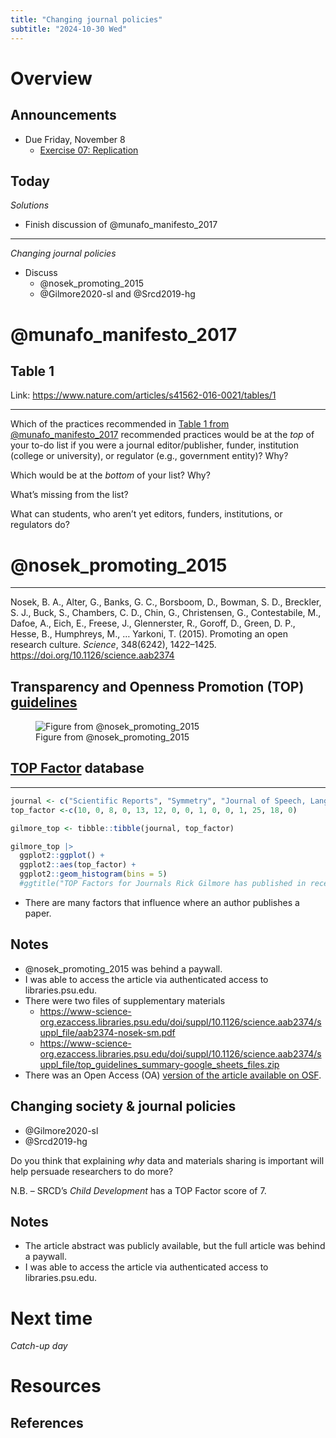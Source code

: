 ```yaml
---
title: "Changing journal policies"
subtitle: "2024-10-30 Wed"
---
```


# Overview

## Announcements

- [Due Friday, November 8]{.orange_due}
    - [Exercise 07: Replication](../exercises/ex06-replication.qmd)

## Today

*Solutions*

- Finish discussion of @munafo_manifesto_2017

---

*Changing journal policies*

- Discuss
    - @nosek_promoting_2015
    - @Gilmore2020-sl and @Srcd2019-hg
    
# @munafo_manifesto_2017

## Table 1

Link: <https://www.nature.com/articles/s41562-016-0021/tables/1>

---

::: {.callout-note}

Which of the practices recommended in [Table 1 from @munafo_manifesto_2017](https://www.nature.com/articles/s41562-016-0021/tables/1) recommended practices would be at the *top* of your to-do list if you were a journal editor/publisher, funder, institution (college or university), or regulator (e.g., government entity)? Why?

Which would be at the *bottom* of your list? Why?

What's missing from the list?

What can students, who aren't yet editors, funders, institutions, or regulators do?

:::

# @nosek_promoting_2015
    
---

Nosek, B. A., Alter, G., Banks, G. C., Borsboom, D., Bowman, S. D., Breckler, S. J., Buck, S., Chambers, C. D., Chin, G., Christensen, G., Contestabile, M., Dafoe, A., Eich, E., Freese, J., Glennerster, R., Goroff, D., Green, D. P., Hesse, B., Humphreys, M., … Yarkoni, T. (2015). Promoting an open research culture. *Science*, 348(6242), 1422–1425. <https://doi.org/10.1126/science.aab2374>

## Transparency and Openness Promotion (TOP) [guidelines](https://cos.io/top)

![Figure from @nosek_promoting_2015](https://www.science.org/cms/10.1126/science.aab2374/asset/2679c1cf-6388-48d7-9268-ca28a95a4d5c/assets/graphic/348_1422_f2.jpeg){fig-align="center"}

## [TOP Factor](https://topfactor.org/journals) database

---

```r
journal <- c("Scientific Reports", "Symmetry", "Journal of Speech, Language, and Hearing Research", "Journal of eScience Librarianship", "Infant and Child Development", "Developmental Psychology", "Computers in Electronics and Agriculture", "Journal of Motor Behavior", "Journal of Experimental Child Psychology", "Child Development Perspectives", "Advances in Intelligent Systems and Computing", "Neuropsychologia", "Advances in Methods and Practices in Psychological Science", "Nature Human Behavior", "Annals of the New York Academy of Sciences")
top_factor <-c(10, 0, 8, 0, 13, 12, 0, 0, 1, 0, 0, 1, 25, 18, 0)

gilmore_top <- tibble::tibble(journal, top_factor)

gilmore_top |>
  ggplot2::ggplot() +
  ggplot2::aes(top_factor) +
  ggplot2::geom_histogram(bins = 5)
  #ggtitle("TOP Factors for Journals Rick Gilmore has published in recently")
```

- There are many factors that influence where an author publishes a paper.

## Notes

- @nosek_promoting_2015 was behind a paywall.
- I was able to access the article via authenticated access to libraries.psu.edu.
- There were two files of supplementary materials
  - <https://www-science-org.ezaccess.libraries.psu.edu/doi/suppl/10.1126/science.aab2374/suppl_file/aab2374-nosek-sm.pdf>
  - <https://www-science-org.ezaccess.libraries.psu.edu/doi/suppl/10.1126/science.aab2374/suppl_file/top_guidelines_summary-google_sheets_files.zip>
- There was an Open Access (OA) [version of the article available on OSF](https://osf.io/vj54c/).

## Changing society & journal policies

- @Gilmore2020-sl
- @Srcd2019-hg

::: {.callout-note}
Do you think that explaining *why* data and materials sharing is important will help persuade researchers to do more?

N.B. -- SRCD's *Child Development* has a TOP Factor score of 7.
:::

## Notes

- The article abstract was publicly available, but the full article was behind a paywall.
- I was able to access the article via authenticated access to libraries.psu.edu.

# Next time

*Catch-up day*

# Resources

## References